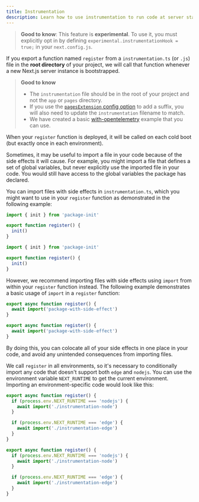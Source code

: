 ```yaml
---
title: Instrumentation
description: Learn how to use instrumentation to run code at server startup in your Next.js app
---
```


> **Good to know**: This feature is **experimental**. To use it, you must explicitly opt in by defining `experimental.instrumentationHook = true;` in your `next.config.js`.

If you export a function named `register` from a `instrumentation.ts` (or `.js`) file in the **root directory** of your project, we will call that function whenever a new Next.js server instance is bootstrapped.

> **Good to know**
>
> - The `instrumentation` file should be in the root of your project and not the `app` or `pages` directory.
> - If you use the [`pagesExtension` config option](/docs/pages/api-reference/next-config-js/pageExtensions) to add a suffix, you will also need to update the `instrumentation` filename to match.
> - We have created a basic [with-opentelemetry](https://github.com/vercel/next.js/tree/canary/examples/with-opentelemetry) example that you can use.

When your `register` function is deployed, it will be called on each cold boot (but exactly once in each environment).

Sometimes, it may be useful to import a file in your code because of the side effects it will cause. For example, you might import a file that defines a set of global variables, but never explicitly use the imported file in your code. You would still have access to the global variables the package has declared.

You can import files with side effects in `instrumentation.ts`, which you might want to use in your `register` function as demonstrated in the following example:

```ts filename="your-project/instrumentation.ts" switcher
import { init } from 'package-init'

export function register() {
  init()
}
```

```js filename="your-project/instrumentation.js" switcher
import { init } from 'package-init'

export function register() {
  init()
}
```

However, we recommend importing files with side effects using `import` from within your `register` function instead. The following example demonstrates a basic usage of `import` in a `register` function:

```ts filename="your-project/instrumentation.ts" switcher
export async function register() {
  await import('package-with-side-effect')
}
```

```js filename="your-project/instrumentation.js" switcher
export async function register() {
  await import('package-with-side-effect')
}
```

By doing this, you can colocate all of your side effects in one place in your code, and avoid any unintended consequences from importing files.

We call `register` in all environments, so it's necessary to conditionally import any code that doesn't support both `edge` and `nodejs`. You can use the environment variable `NEXT_RUNTIME` to get the current environment. Importing an environment-specific code would look like this:

```ts filename="your-project/instrumentation.ts" switcher
export async function register() {
  if (process.env.NEXT_RUNTIME === 'nodejs') {
    await import('./instrumentation-node')
  }

  if (process.env.NEXT_RUNTIME === 'edge') {
    await import('./instrumentation-edge')
  }
}
```

```js filename="your-project/instrumentation.js" switcher
export async function register() {
  if (process.env.NEXT_RUNTIME === 'nodejs') {
    await import('./instrumentation-node')
  }

  if (process.env.NEXT_RUNTIME === 'edge') {
    await import('./instrumentation-edge')
  }
}
```
